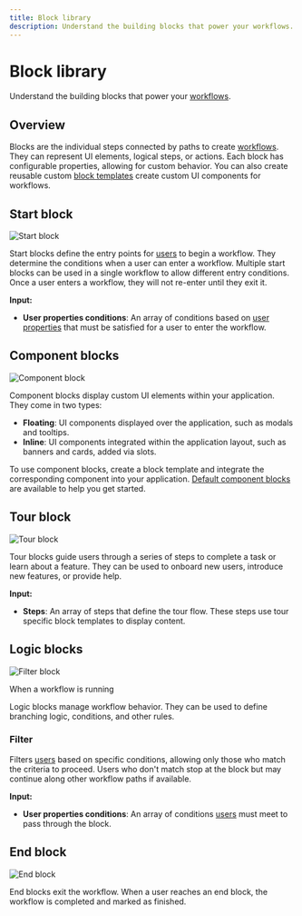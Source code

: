 ```yaml
---
title: Block library
description: Understand the building blocks that power your workflows.
---
```


# Block library

Understand the building blocks that power your [workflows](/workflows).

## Overview

Blocks are the individual steps connected by paths to create [workflows](/workflows). They can represent UI elements, logical steps, or actions. Each block has configurable properties, allowing for custom behavior. You can also create reusable custom [block templates](/blocks/templates) create custom UI components for workflows.

## Start block

![Start block](/blocks/start.png)

Start blocks define the entry points for [users](/users) to begin a workflow. They determine the conditions when a user can enter a workflow. Multiple start blocks can be used in a single workflow to allow different entry conditions. Once a user enters a workflow, they will not re-enter until they exit it.

**Input:**

- **User properties conditions**: An array of conditions based on [user properties](/users/properties) that must be satisfied for a user to enter the workflow.

## Component blocks

![Component block](/blocks/component.png)

Component blocks display custom UI elements within your application. They come in two types:

- **Floating**: UI components displayed over the application, such as modals and tooltips.
- **Inline**: UI components integrated within the application layout, such as banners and cards, added via slots.

To use component blocks, create a block template and integrate the corresponding component into your application. [Default component blocks](/getting-started/quickstart#3-add-built-in-components) are available to help you get started.

## Tour block

![Tour block](/blocks/tour.png)

Tour blocks guide users through a series of steps to complete a task or learn about a feature. They can be used to onboard new users, introduce new features, or provide help.

**Input:**

- **Steps**: An array of steps that define the tour flow. These steps use tour specific block templates to display content.

## Logic blocks

![Filter block](/blocks/filter.png)

When a workflow is running

Logic blocks manage workflow behavior. They can be used to define branching logic, conditions, and other rules.

### Filter

Filters [users](/users) based on specific conditions, allowing only those who match the criteria to proceed. Users who don't match stop at the block but may continue along other workflow paths if available.

**Input:**

- **User properties conditions**: An array of conditions [users](/users) must meet to pass through the block.

## End block

![End block](/blocks/end.png)

End blocks exit the workflow. When a user reaches an end block, the workflow is completed and marked as finished.
